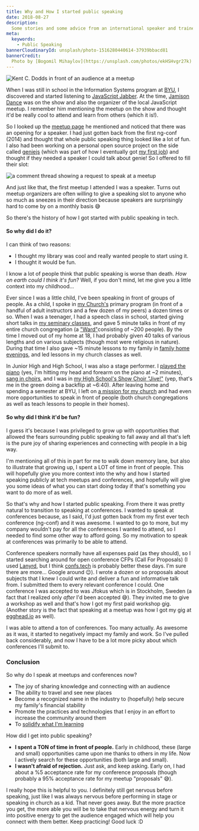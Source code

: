 ```yaml
---
title: Why and How I started public speaking
date: 2018-08-27
description:
  Some stories and some advice from an international speaker and trainer
meta:
  keywords:
    - Public Speaking
bannerCloudinaryId: unsplash/photo-1516280440614-37939bbacd81
bannerCredit:
  Photo by [Bogomil Mihaylov](https://unsplash.com/photos/ekHSHvgr27k)
---
```


![Kent C. Dodds in front of an audience at a meetup](https://res.cloudinary.com/kentcdodds-com/image/upload/v1625033516/kentcdodds.com/content/blog/why-and-how-i-started-public-speaking/0.jpg)

When I was still in school in the Information Systems program at
[BYU](https://www.byu.edu), I discovered and started listening to
[JavaScript Jabber](https://devchat.tv/js-jabber). At the time,
[Jamison Dance](https://twitter.com/jergason) was on the show and also the
organizer of the local JavaScript meetup. I remember him mentioning the meetup
on the show and thought it'd be really cool to attend and learn from others
(which it is!).

So I looked up the
[meetup page](https://www.meetup.com/UtahJS-Orem-Meetup/events/156148202) he
mentioned and noticed that there was an opening for a speaker. I had just gotten
back from the first ng-conf (2014) and thought that whole public speaking thing
looked like a lot of fun. I also had been working on a personal open source
project on the side called [geniejs](https://github.com/kentcdodds/genie) (which
was part of how I eventually got
[my first job](https://github.com/kentcdodds/ama/issues/1)) and thought if they
needed a speaker I could talk about genie! So I offered to fill their slot:

![a comment thread showing a request to speak at a meetup](https://res.cloudinary.com/kentcdodds-com/image/upload/v1625033516/kentcdodds.com/content/blog/why-and-how-i-started-public-speaking/1.png)

And just like that, the first meetup I attended I was a speaker. Turns out
meetup organizers are often willing to give a speaking slot to anyone who so
much as sneezes in their direction because speakers are surprisingly hard to
come by on a monthly basis 😅

So there's the history of how I got started with public speaking in tech.

#### **So why did I do it?**

I can think of two reasons:

- I thought my library was cool and really wanted people to start using it.
- I thought it would be fun.

I know a lot of people think that public speaking is worse than death. _How on
earth could I think it's fun?_ Well, if you don't mind, let me give you a little
context into my childhood...

Ever since I was a little child, I've been speaking in front of groups of
people. As a child, I spoke in [my Church's](https://www.mormon.org) primary
program (in front of a handful of adult instructors and a few dozen of my peers)
a dozen times or so. When I was a teenager, I had a speech class in school,
started giving short talks in
[my seminary classes](https://www.mormonnewsroom.org/topic/seminary), and gave 5
minute talks in front of my entire church congregation (a
["Ward"](https://www.mormonnewsroom.org/article/ward)consisting of ~200 people).
By the time I moved out of my home at 18, I had probably given 40 talks of
various lengths and on various subjects (though most were religious in nature).
During that time I also gave ~15 minute lessons to my family in
[family home evenings](https://www.lds.org/topics/family-home-evening/purpose),
and led lessons in my church classes as well.

In Junior High and High School, I was also a stage performer. I
[played the piano](https://youtu.be/agdbnzQlMFE) (yes, I'm hitting my head and
forearm on the piano at ~2 minutes),
[sang in choirs](https://youtu.be/F5_QmWwIF3c), and I was in
[my High School's Show Choir "Jive!"](https://youtu.be/5_sRK8UUc3k) (yep, that's
me in the green doing a backflip at ~6:40). After leaving home and spending a
semester at BYU, I left on
[a mission for my church](https://www.mormonnewsroom.org/topic/missionary-program)
and had even more opportunities to speak in front of people (both church
congregations as well as teach lessons to people in their homes).

#### **So why did I think it'd be fun?**

I guess it's because I was privileged to grow up with opportunities that allowed
the fears surrounding public speaking to fall away and all that's left is the
pure joy of sharing experiences and connecting with people in a big way.

I'm mentioning all of this in part for me to walk down memory lane, but also to
illustrate that growing up, I spent a LOT of time in front of people. This will
hopefully give you more context into the why and how I started speaking publicly
at tech meetups and conferences, and hopefully will give you some ideas of what
you can start doing today if that's something you want to do more of as well.

So that's why and how I started public speaking. From there it was pretty
natural to transition to speaking at conferences. I wanted to speak at
conferences because, as I said, I'd just gotten back from my first ever tech
conference (ng-conf) and it was awesome. I wanted to go to more, but my company
wouldn't pay for all the conferences I wanted to attend, so I needed to find
some other way to afford going. So my motivation to speak at conferences was
primarily to be able to attend.

Conference speakers normally have all expenses paid (as they should), so I
started searching around for open conference CFPs (Call For Proposals) (I used
[Lanyrd](https://twitter.com/lanyrd), but I think
[confs.tech](https://confs.tech) is probably better these days. I'm sure there
are more... Google around 😉). I wrote a dozen or so proposals about subjects
that I knew I could write and deliver a fun and informative talk from. I
submitted them to every relevant conference I could. One conference I was
accepted to was Jfokus which is in Stockholm, Sweden (a fact that I realized
only _after_ I'd been accepted 😅). They invited me to give a workshop as well
and that's how I got my first paid workshop gig. (Another story is the fact that
speaking at a meetup was how I got my gig at [egghead.io](http://egghead.io) as
well).

I was able to attend a ton of conferences. Too many actually. As awesome as it
was, it started to negatively impact my family and work. So I've pulled back
considerably, and now I have to be a lot more picky about which conferences I'll
submit to.

### Conclusion

So why do I speak at meetups and conferences now?

- The joy of sharing knowledge and connecting with an audience
- The ability to travel and see new places
- Become a recognized name in the industry to (hopefully) help secure my
  family's financial stability
- Promote the practices and technologies that I enjoy in an effort to increase
  the community around them
- To [solidify what I'm learning](/blog/solidifying-what-you-learn)

How did I get into public speaking?

- **I spent a TON of time in front of people.** Early in childhood, these (large
  and small) opportunities came upon me thanks to others in my life. Now I
  actively search for these opportunities (both large and small).
- **I wasn't afraid of rejection.** Just ask, and keep asking. Early on, I had
  about a %5 acceptance rate for my conference proposals (though probably a 95%
  acceptance rate for my meetup "proposals" 😅).

I really hope this is helpful to you. I definitely still get nervous before
speaking, just like I was always nervous before performing in stage or speaking
in church as a kid. That never goes away. But the more practice you get, the
more able you will be to take that nervous energy and turn it into positive
energy to get the audience engaged which will help you connect with them better.
Keep practicing! Good luck :D
